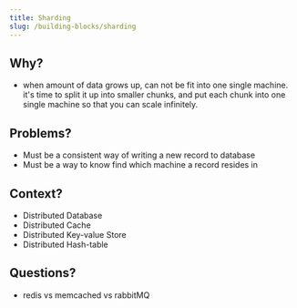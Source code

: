 ```yaml
---
title: Sharding
slug: /building-blocks/sharding
---
```


## Why?

- when amount of data grows up, can not be fit into one single machine. it's time to split it up into smaller chunks,
  and put each chunk into one single machine so that you can scale infinitely.

## Problems?

- Must be a consistent way of writing a new record to database
- Must be a way to know find which machine a record resides in

## Context?

- Distributed Database
- Distributed Cache
- Distributed Key-value Store
- Distributed Hash-table

## Questions?

- redis vs memcached vs rabbitMQ
